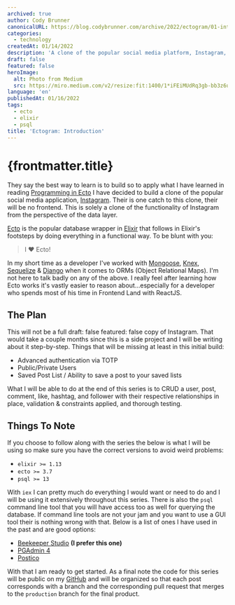 ```yaml
---
archived: true
author: Cody Brunner
canonicalURL: https://blog.codybrunner.com/archive/2022/ectogram/01-introduction
categories:
  - technology
createdAt: 01/14/2022
description: 'A clone of the popular social media platform, Instagram, written in Elixir & Ecto.'
draft: false
featured: false
heroImage:
  alt: Photo from Medium
  src: https://miro.medium.com/v2/resize:fit:1400/1*iFEiMUdRq3gb-bb3z6uh8g.png
language: 'en'
publishedAt: 01/16/2022
tags:
  - ecto
  - elixir
  - psql
title: 'Ectogram: Introduction'
---
```



# {frontmatter.title}

They say the best way to learn is to build so to apply what I have learned in reading [Programming in Ecto](https://pragprog.com/titles/wmecto/programming-ecto/) I have decided to build a clone of the popular social media application, [Instagram](https://www.instagram.com/). Their is one catch to this clone, their will be no frontend. This is solely a clone of the functionality of Instagram from the perspective of the data layer.

[Ecto](https://hexdocs.pm/ecto/Ecto.html) is the popular database wrapper in [Elixir](https://elixir-lang.org/) that follows in Elixir's footsteps by doing everything in a functional way. To be blunt with you:

> I ❤️ Ecto!

In my short time as a developer I've worked with [Mongoose](https://mongoosejs.com/), [Knex](https://knexjs.org/), [Sequelize](https://sequelize.org/) & [Django](https://docs.djangoproject.com/en/4.0/topics/db/queries/) when it comes to ORMs (Object Relational Maps). I'm not here to talk badly on any of the above. I really feel after learning how Ecto works it's vastly easier to reason about...especially for a developer who spends most of his time in Frontend Land with ReactJS.

## The Plan

This will not be a full draft: false
featured: false copy of Instagram. That would take a couple months since this is a side project and I will be writing about it step-by-step. Things that will be missing at least in this initial build:

- Advanced authentication via TOTP
- Public/Private Users
- Saved Post List / Ability to save a post to your saved lists

What I will be able to do at the end of this series is to CRUD a user, post, comment, like, hashtag, and follower with their respective relationships in place, validation & constraints applied, and thorough testing.

## Things To Note

If you choose to follow along with the series the below is what I will be using so make sure you have the correct versions to avoid weird problems:

- `elixir >= 1.13`
- `ecto >= 3.7`
- `psql >= 13`

With `iex` I can pretty much do everything I would want or need to do and I will be using it extensively throughout this series. There is also the `psql` command line tool that you will have access too as well for querying the database. If command line tools are not your jam and you want to use a GUI tool their is nothing wrong with that. Below is a list of ones I have used in the past and are good options:

- [Beekeeper Studio](https://www.beekeeperstudio.io/) **(I prefer this one)**
- [PGAdmin 4](https://www.pgadmin.org/download/)
- [Postico](https://eggerapps.at/postico/)

With that I am ready to get started. As a final note the code for this series will be public on my [GitHub](https://github.com/rockchalkwushock) and will be organized so that each post corresponds with a branch and the corresponding pull request that merges to the `production` branch for the final product.

<Signature />
